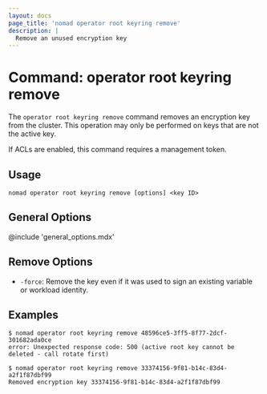 ```yaml
---
layout: docs
page_title: 'nomad operator root keyring remove'
description: |
  Remove an unused encryption key
---
```


# Command: operator root keyring remove

The `operator root keyring remove` command removes an encryption key from the
cluster. This operation may only be performed on keys that are not the active
key.

If ACLs are enabled, this command requires a management token.

## Usage

```plaintext
nomad operator root keyring remove [options] <key ID>
```

## General Options

@include 'general_options.mdx'

## Remove Options

- `-force`: Remove the key even if it was used to sign an existing variable
or workload identity.


## Examples

```shell-session
$ nomad operator root keyring remove 48596ce5-3ff5-8f77-2dcf-301682ada0ce
error: Unexpected response code: 500 (active root key cannot be deleted - call rotate first)

$ nomad operator root keyring remove 33374156-9f81-b14c-83d4-a2f1f87dbf99
Removed encryption key 33374156-9f81-b14c-83d4-a2f1f87dbf99
```
